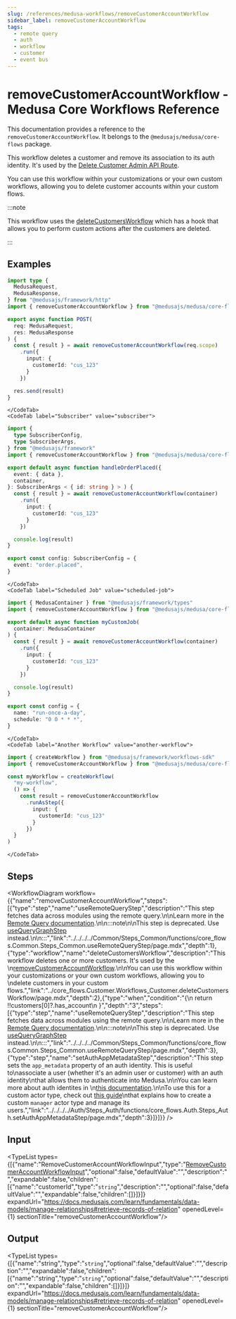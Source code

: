 ```yaml
---
slug: /references/medusa-workflows/removeCustomerAccountWorkflow
sidebar_label: removeCustomerAccountWorkflow
tags:
  - remote query
  - auth
  - workflow
  - customer
  - event bus
---
```



# removeCustomerAccountWorkflow - Medusa Core Workflows Reference

This documentation provides a reference to the `removeCustomerAccountWorkflow`. It belongs to the `@medusajs/medusa/core-flows` package.

This workflow deletes a customer and remove its association to its auth identity. It's used by the
[Delete Customer Admin API Route](https://docs.medusajs.com/api/admin#customers\_deletecustomersid).

You can use this workflow within your customizations or your own custom workflows, allowing you to
delete customer accounts within your custom flows.

:::note

This workflow uses the [deleteCustomersWorkflow](../core_flows.Customer.Workflows_Customer.deleteCustomersWorkflow/page.mdx) which has a hook that allows you to perform 
custom actions after the customers are deleted.

:::

<SourceCodeLink link="https://github.com/medusajs/medusa/blob/dd0417af6d4a0ef5d398bdd8c2bb8259078785c6/packages/core/core-flows/src/customer/workflows/remove-customer-account.ts#L43" />

## Examples

<CodeTabs group="workflow-exection">
    <CodeTab label="API Route" value="api-route">
    
```ts title="src/api/workflow/route.ts"
import type {
  MedusaRequest,
  MedusaResponse,
} from "@medusajs/framework/http"
import { removeCustomerAccountWorkflow } from "@medusajs/medusa/core-flows"

export async function POST(
  req: MedusaRequest,
  res: MedusaResponse
) {
  const { result } = await removeCustomerAccountWorkflow(req.scope)
    .run({
      input: {
        customerId: "cus_123"
      }
    })

  res.send(result)
}
```

    </CodeTab>
    <CodeTab label="Subscriber" value="subscriber">
    
```ts title="src/subscribers/order-placed.ts"
import {
  type SubscriberConfig,
  type SubscriberArgs,
} from "@medusajs/framework"
import { removeCustomerAccountWorkflow } from "@medusajs/medusa/core-flows"

export default async function handleOrderPlaced({
  event: { data },
  container,
}: SubscriberArgs < { id: string } > ) {
  const { result } = await removeCustomerAccountWorkflow(container)
    .run({
      input: {
        customerId: "cus_123"
      }
    })

  console.log(result)
}

export const config: SubscriberConfig = {
  event: "order.placed",
}
```

    </CodeTab>
    <CodeTab label="Scheduled Job" value="scheduled-job">
    
```ts title="src/jobs/message-daily.ts"
import { MedusaContainer } from "@medusajs/framework/types"
import { removeCustomerAccountWorkflow } from "@medusajs/medusa/core-flows"

export default async function myCustomJob(
  container: MedusaContainer
) {
  const { result } = await removeCustomerAccountWorkflow(container)
    .run({
      input: {
        customerId: "cus_123"
      }
    })

  console.log(result)
}

export const config = {
  name: "run-once-a-day",
  schedule: "0 0 * * *",
}
```

    </CodeTab>
    <CodeTab label="Another Workflow" value="another-workflow">
    
```ts title="src/workflows/my-workflow.ts"
import { createWorkflow } from "@medusajs/framework/workflows-sdk"
import { removeCustomerAccountWorkflow } from "@medusajs/medusa/core-flows"

const myWorkflow = createWorkflow(
  "my-workflow",
  () => {
    const result = removeCustomerAccountWorkflow
      .runAsStep({
        input: {
          customerId: "cus_123"
        }
      })
  }
)
```

    </CodeTab>
  </CodeTabs>

## Steps

<WorkflowDiagram workflow={{"name":"removeCustomerAccountWorkflow","steps":[{"type":"step","name":"useRemoteQueryStep","description":"This step fetches data across modules using the remote query.\n\nLearn more in the [Remote Query documentation](https://docs.medusajs.com/learn/fundamentals/module-links/query).\n\n:::note\n\nThis step is deprecated. Use [useQueryGraphStep](../../../../Common/Steps_Common/functions/core_flows.Common.Steps_Common.useQueryGraphStep/page.mdx) instead.\n\n:::","link":"../../../../Common/Steps_Common/functions/core_flows.Common.Steps_Common.useRemoteQueryStep/page.mdx","depth":1},{"type":"workflow","name":"deleteCustomersWorkflow","description":"This workflow deletes one or more customers. It's used by the \n[removeCustomerAccountWorkflow](./page.mdx).\n\nYou can use this workflow within your customizations or your own custom workflows, allowing you to \ndelete customers in your custom flows.","link":"../core_flows.Customer.Workflows_Customer.deleteCustomersWorkflow/page.mdx","depth":2},{"type":"when","condition":"{\n      return !!customers[0]?.has_account\n    }","depth":"3","steps":[{"type":"step","name":"useRemoteQueryStep","description":"This step fetches data across modules using the remote query.\n\nLearn more in the [Remote Query documentation](https://docs.medusajs.com/learn/fundamentals/module-links/query).\n\n:::note\n\nThis step is deprecated. Use [useQueryGraphStep](../../../../Common/Steps_Common/functions/core_flows.Common.Steps_Common.useQueryGraphStep/page.mdx) instead.\n\n:::","link":"../../../../Common/Steps_Common/functions/core_flows.Common.Steps_Common.useRemoteQueryStep/page.mdx","depth":3},{"type":"step","name":"setAuthAppMetadataStep","description":"This step sets the `app_metadata` property of an auth identity. This is useful to\nassociate a user (whether it's an admin user or customer) with an auth identity\nthat allows them to authenticate into Medusa.\n\nYou can learn more about auth identites in \n[this documentation](https://docs.medusajs.com/resources/commerce-modules/auth/auth-identity-and-actor-types).\n\nTo use this for a custom actor type, check out [this guide](https://docs.medusajs.com/resources/commerce-modules/auth/create-actor-type)\nthat explains how to create a custom `manager` actor type and manage its users.","link":"../../../../Auth/Steps_Auth/functions/core_flows.Auth.Steps_Auth.setAuthAppMetadataStep/page.mdx","depth":3}]}]}} />

## Input

<TypeList types={[{"name":"RemoveCustomerAccountWorkflowInput","type":"[RemoveCustomerAccountWorkflowInput](../../../../types/core_flows.RemoveCustomerAccountWorkflowInput/page.mdx)","optional":false,"defaultValue":"","description":"","expandable":false,"children":[{"name":"customerId","type":"`string`","description":"","optional":false,"defaultValue":"","expandable":false,"children":[]}]}]} expandUrl="https://docs.medusajs.com/learn/fundamentals/data-models/manage-relationships#retrieve-records-of-relation" openedLevel={1} sectionTitle="removeCustomerAccountWorkflow"/>

## Output

<TypeList types={[{"name":"string","type":"`string`","optional":false,"defaultValue":"","description":"","expandable":false,"children":[{"name":"string","type":"`string`","optional":false,"defaultValue":"","description":"","expandable":false,"children":[]}]}]} expandUrl="https://docs.medusajs.com/learn/fundamentals/data-models/manage-relationships#retrieve-records-of-relation" openedLevel={1} sectionTitle="removeCustomerAccountWorkflow"/>
